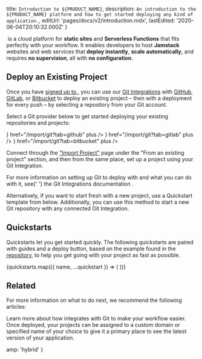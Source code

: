 

  title: `Introduction to ${PRODUCT_NAME}`,
  description: `An introduction to the ${PRODUCT_NAME} platform and how to get started deploying any kind of application.`,
  editUrl: 'pages/docs/v2/introduction.mdx',
  lastEdited: '2020-06-04T20:10:32.000Z'
}

​<ProductName /> is a cloud platform for **static sites** and **Serverless Functions** that fits perfectly with your workflow. It enables developers to host **Jamstack** websites and web services that **deploy instantly**, **scale automatically**, and requires **no supervision**, all with **no configuration**.

## Deploy an Existing Project

Once you have [signed up to <OrgName />](/signup), you can use our [Git Integrations](/docs/v2/git-integrations) with [GitHub](/docs/v2/git-integrations/vercel-for-github), [GitLab](/docs/v2/git-integrations/vercel-for-gitlab), or [Bitbucket](/docs/v2/git-integrations/vercel-for-bitbucket) to deploy an existing project – then with a deployment for every push – by selecting a repository from your Git account.

Select a Git provider below to get started deploying your existing repositories and projects:

<List columnsDesktop={3} columnsTablet={3} columnsMobile={1}>
  <IconCard
    label="GitHub"
    icon={<GitHubIcon />}
    href="/import/git?tab=github"
    plus
  />
  <IconCard
    label="GitLab"
    icon={<GitLabIcon />}
    href="/import/git?tab=gitlab"
    plus
  />
  <IconCard
    label="Bitbucket"
    icon={<BitbucketIcon />}
    href="/import/git?tab=bitbucket"
    plus
  />
</List>

Connect through the ["Import Project"](/import) page under the "From an existing project" section, and then from the same place, set up a project using your Git Integration.

<Note>
  For more information on setting up Git to deploy with <OrgName /> and what you
  can do with it, see{' '}
  <Link color href="/docs/v2/git-integrations">
    the Git Integrations documentation
  </Link>
  .
</Note>

Alternatively, if you want to start fresh with a new project, use a Quickstart template from below. Additionally, you can use this method to start a new Git repository with any connected Git Integration.

## Quickstarts

Quickstarts let you get started quickly. The following quickstarts are paired with guides and a deploy button, based on the example found in the [<ProductName /> repository](https://github.com/vercel/vercel/tree/master/examples), to help you get going with your project as fast as possible.

<Quickstarts>
  {quickstarts.map(({ name, ...quickstart }) => (
    <Quickstart key={name} quickstart={name} {...quickstart} />
  ))}
</Quickstarts>

## Related

For more information on what to do next, we recommend the following articles:

<Card title="Git Integrations" href="/docs/v2/git-integrations">
  Learn more about how <ProductName /> integrates with Git to make your workflow
  easier.
</Card>

<Card title="Using Custom Domains" href="/docs/v2/custom-domains">
  Once deployed, your projects can be assigned to a custom domain or specified
  name of your choice to give it a primary place to see the latest version of
  your application.
</Card>


  amp: 'hybrid'
}
